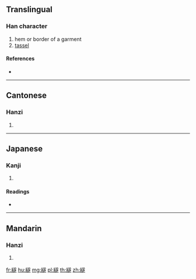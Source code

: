 {{character info/new}}
{{also|䍁}}
==Translingual==

===Han character===
{{Han char|rn=120|rad=糸|as=13|sn=19|four=29933|canj=VFYTO}}

# hem or border of a garment
# [[tassel]]

====References====
* {{Han ref|kx=0941.140|dkj=27974|dj=1380.250|hdz=53454.070|uh=7E78|ud=32376|bh=F2B1|bd=62129}}

----

==Cantonese==

===Hanzi===
{{yue-hanzi|jyut=seoi6|y=seui6|sim=䍁}}

# {{defn|lang=yue|sort=糸13}}

----

==Japanese==

===Kanji===
{{ja-kanji|grade=|rs=糸13}}

# {{defn|lang=ja|sort=糸13}}

====Readings====
* {{ja-readings|on=[[すい]] (sui), [[ずい]] (zui)|kun=[[ひも]] (himo)|nanori=}}

----

==Mandarin==

===Hanzi===
{{cmn-hanzi|sim=䍁|pin=[[suì]] ([[sui4]])|wg=sui<sup>4</sup>}}

# {{defn|lang=cmn|sort=糸13}}

[[fr:繸]]
[[hu:繸]]
[[mg:繸]]
[[pl:繸]]
[[th:繸]]
[[zh:繸]]